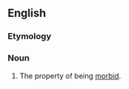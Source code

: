 ==English==

===Etymology===
{{suffix|morbid|ness|lang=en}}

===Noun===
{{en-noun|~|es}}

# The property of being [[morbid]].